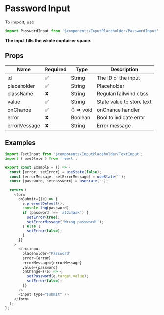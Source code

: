 <!-- This is the documentation for TextInput component -->

# Password Input

To import, use

```javascript
import PasswordInput from '$components/InputPlaceholder/PasswordInput';
```

**The input fills the whole container space.**

## Props

| Name         | Required | Type       | Description               |
| ------------ | -------- | ---------- | ------------------------- |
| id           | ✅       | String     | The ID of the input       |
| placeholder  | ✅       | String     | Placeholder               |
| className    | ❌       | String     | Regular/Tailwind class    |
| value        | ✅       | String     | State value to store text |
| onChange     | ✅       | () => void | onChange handler          |
| error        | ❌       | Boolean    | Bool to indicate error    |
| errorMessage | ❌       | String     | Error message             |

## Examples

```javascript
import TextInput from '$components/InputPlaceholder/TextInput';
import { useState } from 'react';

export const Example = () => {
  const [error, setError] = useState(false);
  const [errorMessage, setErrorMessage] = useState('');
  const [password, setPassword] = useState('');

  return (
    <form
      onSubmit={(e) => {
        e.preventDefault();
        console.log(password);
        if (password !== 'at2a4aak') {
          setError(true);
          setErrorMessage('Wrong password!');
        } else {
          setError(false);
        }
      }}
    >
      <TextInput
        placeholder="Password"
        error={error}
        errorMessage={errorMessage}
        value={password}
        onChange={(e) => {
          setPassword(e.target.value);
          setError(false);
        }}
      />
      <input type="submit" />
    </form>
  );
};
```
